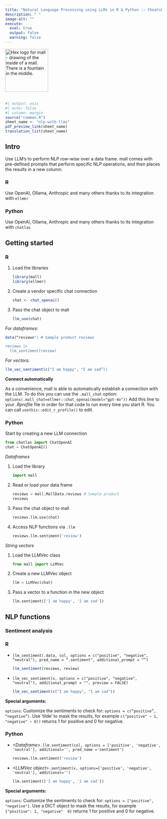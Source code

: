```yaml
---
title: "Natural Language Processing using LLMs in R & Python :: Cheatsheet"
description: " "
image-alt: ""
execute:
  eval: true
  output: false
  warning: false
---
```


<img src="images/logo-mall.png" alt="Hex logo for mall - drawing of the inside of a mall. There is a fountain in the middle." height="138"/> <br><br><a href="../nlp-with-llms.pdf">

```r
#| output: asis
#| echo: false
#| column: margin
source("common.R")
sheet_name <- "nlp-with-llms"
pdf_preview_link(sheet_name)
translation_list(sheet_name)
```

## Intro

Use LLM’s to perform NLP row-wise over a data frame. mall comes with pre-defined
prompts that perform specific NLP operations, and then places the results in a 
new column.

::: {.panel-tabset group="language"}
### R

Use OpenAI, Ollama, Anthropic and many others thanks to its integration with `ellmer`

### Python

Use OpenAI,
Ollama, Anthropic and many others thanks to its integration with `chatlas`

:::

## Getting started

::: {.panel-tabset group="language"}

### R

1. Load the libraries
    
    ```r
    library(mall)
    library(ellmer)
    ```
    
1. Create a vendor specific chat connection

    ```r
    chat <- chat_openai()
    ```

1. Pass the chat object to mall

    ```r
    llm_use(chat)
    ````
    
*For dataframes:*
    
```r
data(“reviews") # Sample product reviews

reviews |>
  llm_sentiment(review)
```
*For vectors:*

```r
llm_vec_sentiment(c("I am happy", "I am sad”))
```

**Connect automatically**

As a convenience, mall is able to automatically establish a connection with the 
LLM. To do this you can use the `.mall_chat` option: 
`options(.mall_chat=ellmer::chat_openai(model="gpt-4o"))`
Add this line to your *.Rprofile * file in order for that code to run every 
time you start R. You can call `usethis::edit_r_profile()` to edit.

### Python

Start by creating a new LLM connection

```python
from chatlas import ChatOpenAI
chat = ChatOpenAI()
```

*Dataframes*

1. Load the library

    ```python
    import mall
    ```
    
1. Read or load your data frame

    ```python
    reviews = mall.MallData.reviews # Sample product
    reviews
    ```
1. Pass the chat object to mall

    ```python
    reviews.llm.use(chat)
    ```
    
1. Access NLP functions via `.llm`
    
    ```python
    reviews.llm.sentiment('review')
    ```
    
*String vectors*

1. Load the LLMVec class

    ```python
    from mall import LLMVec
    ```
1. Create a new LLMVec object

    ```python
    llm = LLMVec(chat)
    ```
    
1. Pass a vector to a function in the new object

    ```python
    llm.sentiment(['I am happy', 'I am sad'])
    ```
    
:::

## NLP functions


### Sentiment analysis 

::: {.panel-tabset group="language"}

### R

- `llm_sentiment(.data, col, options = c("positive", "negative", “neutral"), pred_name = “.sentiment", additional_prompt = “”)`

    ```r
    llm_sentiment(reviews, review)
    ```

- `llm_vec_sentiment(x, options = c("positive", "negative", "neutral"), additional_prompt = "", preview = FALSE)`

    ```r
    llm_vec_sentiment(c("I am happy", "I am sad"))
    ```

**Special arguments:**

`options`: Customize the sentiments to check for: 
`options = c(“positive”, “negative”)`. Use ‘tilde’ to mask the results, for 
example `c("positive" ~ 1, "negative" ~ 0))` returns 1 for positive and 0 for
negative.

### Python

- *\<Dataframe\>*`.llm.sentiment(col, options = ['positive', 'negative', 'neutral'], additional='', pred_name ='sentiment')`

    ```python
    reviews.llm.sentiment('review')
    ```

- *\<LLMVec object\>*`.sentiment(x, options=['positive', 'negative', 'neutral'], additional='')`

    ```python
    llm.sentiment(['I am happy', 'I am sad'])
    ```

**Special arguments:**

`options`:  Customize the sentiments to check for: 
`options = ["positive", "negative"]`. Use a DICT object to mask the results, 
for example `{"positive": 1, "negative"  0}` returns 1 for positive and 0 for
negative.


:::